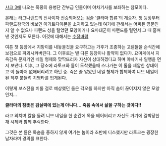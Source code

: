 

[[샤크 3]]에 나오는 폭풍의 용병단 간부급 인물이며 야차기사를 보좌하는 참모이다.

본래는 라그나랜드의 전사이자 전승되어오는 검술 '클라마 합류'의 계승자. 첫 등장부터 파랜드왕국의 비보인 아가트다이몬을 소지하고 있는데 여기에 관해서는 어찌된 영문인지 알 수 없으나 파랜드 성을 털었던 모양이거나 요마대군이 파랜드를 털면서 그 때 훔쳐낸 것인지도 모른다. 이것에 대해서는 [[수정바람]] 

여튼 첫 등장에서 지팡이를 내놓을것을 요구하고는 가후가 조종하는 고렘들을 순식간에 보검으로 파괴시켜버린다. 그 이후로는 별 다른 등장이나 활약이 없다가. 요마계에서 지옥감옥 문지기인 네일 형제와 맞딱뜨리자 자신이 상대하겠다고 하며 야차기사 일행을 먼저 보낸다. 이후, 그 장소에 라토크와 륜이 도착했을때 스나가는 이 둘을 제압한 상태이고 이 둘마저 없애버리려고 하던 중. 죽은 줄 알았던 네일 형제가 합체하여 니브 네일이 된 직후 붙들려 치명타를 입게된다.

이렇게 보스전을 치룰 걸로 예상했던 둘은 각오를 하지만 아직 숨이 끊어지지 않은 모양인지...


'''클라마의 참뜻은 검실력에 있는게 아니다... 죽음 속에서 삶을 구하는 것이다!!'''


라고 외치며 칼을 돌려 니브 네일을 한 순간에 목을 베어버리고 자신도 거기에 결박당한채 시체와 함께 추락한다.


그것은 본 륜은 목숨을 중하지 않게 여기는 놈이라 초반에 디스했지만 라토크는 굉장한 남자라며 경의를 표한다.
